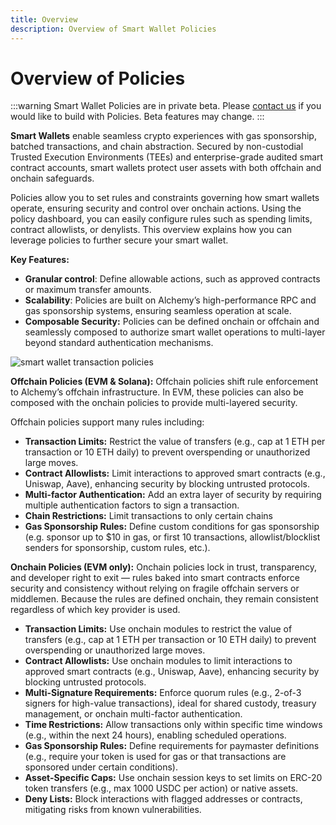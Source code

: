 ```yaml
---
title: Overview
description: Overview of Smart Wallet Policies
---
```


# Overview of Policies

:::warning
Smart Wallet Policies are in private beta. Please [contact us](mailto:support@alchemy.com) if you would like to build with Policies. Beta features may change.
:::

**Smart Wallets** enable seamless crypto experiences with gas sponsorship, batched transactions, and chain abstraction. Secured by non-custodial Trusted Execution Environments (TEEs) and enterprise-grade audited smart contract accounts, smart wallets protect user assets with both offchain and onchain safeguards.

Policies allow you to set rules and constraints governing how smart wallets operate, ensuring security and control over onchain actions. Using the policy dashboard, you can easily configure rules such as spending limits, contract allowlists, or denylists. This overview explains how you can leverage policies to further secure your smart wallet.

**Key Features:**

- **Granular control**: Define allowable actions, such as approved contracts or maximum transfer amounts.
- **Scalability**: Policies are built on Alchemy’s high-performance RPC and gas sponsorship systems, ensuring seamless operation at scale.
- **Composable Security:** Policies can be defined onchain or offchain and seamlessly composed to authorize smart wallet operations to multi-layer beyond standard authentication mechanisms.

<img
  src="/images/smart-wallet-transaction-policies.png"
  alt="smart wallet transaction policies"
/>

**Offchain Policies (EVM & Solana):** Offchain policies shift rule enforcement to Alchemy’s offchain infrastructure. In EVM, these policies can also be composed with the onchain policies to provide multi-layered security.

Offchain policies support many rules including:

- **Transaction Limits:** Restrict the value of transfers (e.g., cap at 1 ETH per transaction or 10 ETH daily) to prevent overspending or unauthorized large moves.
- **Contract Allowlists:** Limit interactions to approved smart contracts (e.g., Uniswap, Aave), enhancing security by blocking untrusted protocols.
- **Multi-factor Authentication:** Add an extra layer of security by requiring multiple authentication factors to sign a transaction.
- **Chain Restrictions:** Limit transactions to only certain chains
- **Gas Sponsorship Rules:** Define custom conditions for gas sponsorship (e.g. sponsor up to $10 in gas, or first 10 transactions, allowlist/blocklist senders for sponsorship, custom rules, etc.).

**Onchain Policies (EVM only):** Onchain policies lock in trust, transparency, and developer right to exit — rules baked into smart contracts enforce security and consistency without relying on fragile offchain servers or middlemen. Because the rules are defined onchain, they remain consistent regardless of which key provider is used.

- **Transaction Limits:** Use onchain modules to restrict the value of transfers (e.g., cap at 1 ETH per transaction or 10 ETH daily) to prevent overspending or unauthorized large moves.
- **Contract Allowlists:** Use onchain modules to limit interactions to approved smart contracts (e.g., Uniswap, Aave), enhancing security by blocking untrusted protocols.
- **Multi-Signature Requirements:** Enforce quorum rules (e.g., 2-of-3 signers for high-value transactions), ideal for shared custody, treasury management, or onchain multi-factor authentication.
- **Time Restrictions:** Allow transactions only within specific time windows (e.g., within the next 24 hours), enabling scheduled operations.
- **Gas Sponsorship Rules:** Define requirements for paymaster definitions (e.g., require your token is used for gas or that transactions are sponsored under certain conditions).
- **Asset-Specific Caps:** Use onchain session keys to set limits on ERC-20 token transfers (e.g., max 1000 USDC per action) or native assets.
- **Deny Lists:** Block interactions with flagged addresses or contracts, mitigating risks from known vulnerabilities.
